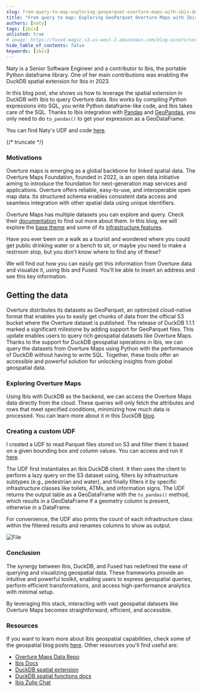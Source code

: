 ```yaml
---
slug: from-query-to-map-exploring-geoparquet-overture-maps-with-ibis-duckdb-and-fused
title: "From query to map: Exploring GeoParquet Overture Maps with Ibis, DuckDB, and Fused"
authors: [naty]
tags: [ibis]
unlisted: true
# image: https://fused-magic.s3.us-west-2.amazonaws.com/blog-assets/social_jennings.png
hide_table_of_contents: false
keywords: [ibis]
---
```


Naty is a Senior Software Engineer and a contributor to Ibis, the portable Python dataframe library. One of her main contributions was enabling the DuckDB spatial extension for Ibis in 2023.

In this blog post, she shows us how to leverage the spatial extension in DuckDB with Ibis to query Overture data. Ibis works by compiling Python expressions into SQL, you write Python dataframe-like code, and Ibis takes care of the SQL. Thanks to Ibis integration with [Pandas](https://pandas.pydata.org/) and [GeoPandas](https://geopandas.org/en/stable/), you only need to do `to_pandas()` to get your expression as a GeoDataFrame.

You can find Naty's UDF and code [here](https://www.fused.io/workbench/catalog/Ibis_DuckDB_Overturemaps-ca8e306b-a05a-4d48-ab40-537edd2586dc).



<ReactPlayer playsinline={true} className="video__player" playing={true} muted={true} controls height="100%" url="https://fused-magic.s3.us-west-2.amazonaws.com/blog-assets/ibis_overture.mp4" width="100%" />





{/* truncate */}

### Motivations

Overture maps is emerging as a global backbone for linked spatial data. The Overture Maps Foundation, founded in 2022, is an open data initiative aiming to introduce the foundation for next-generation map services and applications. Overture offers reliable, easy-to-use, and interoperable open map data. Its structured schema enables consistent data access and seamless integration with other spatial data using unique identifiers.


Overture Maps has multiple datasets you can explore and query. Check their [documentation](https://docs.overturemaps.org/getting-data/fused/) to find out more about them. In this blog, we will explore the [base theme](https://docs.overturemaps.org/guides/base/) and some of its [infrastructure features](https://docs.overturemaps.org/schema/reference/base/infrastructure/).

Have you ever been on a walk as a tourist and wondered where you could get public drinking water or a bench to sit, or maybe you need to make a restroom stop, but you don't know where to find any of these?

We will find out how you can easily get this information from Overture data and visualize it, using Ibis and Fused. You'll be able to insert an address and see this key information.


## Getting the data

Overture distributes its datasets as GeoParquet, an optimized cloud-native format that enables you to easily get chunks of data from the official S3 bucket where the Overture dataset is published. The release of DuckDB 1.1.1 marked a significant milestone by adding support for GeoParquet files. This update enables users to query rich geospatial datasets like Overture Maps. Thanks to the support for DuckDB geospatial operations in Ibis, we can query the datasets from Overture Maps using Python with the performance of DuckDB without having to write SQL. Together, these tools offer an accessible and powerful solution for unlocking insights from global geospatial data.


### Exploring Overture Maps


Using Ibis with DuckDB as the backend, we can access the Overture Maps data directly from the cloud. These queries will only fetch the attributes and rows that meet specified conditions, minimizing how much data is processed. You can learn more about it in this DuckDB [blog](https://duckdb.org/2021/06/25/querying-parquet.html).


### Creating a custom UDF

I created a UDF to read Parquet files stored on S3 and filter them it based on a given bounding box and column values. You can access and run it [here](https://www.fused.io/workbench/catalog/Ibis_DuckDB_Overturemaps-ca8e306b-a05a-4d48-ab40-537edd2586dc).

The UDF first instantiates an Ibis DuckDB client. It then uses the client to perform a lazy query on the S3 dataset using, filters by infrastructure subtypes (e.g., pedestrian and water), and finally filters it by specific infrastructure classes like toilets, ATMs, and information signs. The UDF returns the output table as a GeoDataFrame with the `to_pandas()` method, which results in a GeoDataFrame if a geometry column is present, otherwise in a DataFrame.

For convenience, the UDF also prints the count of each infrastructure class within the filtered results and renames columns to show as output.



<div style={{textAlign: 'center'}}>
<img src={ImageIbisUdf} alt="File"/>
</div>




### Conclusion

The synergy between Ibis, DuckDB, and Fused has redefined the ease of querying and visualizing geospatial data. These frameworks provide an intuitive and powerful toolkit, enabling users to express geospatial queries, perform efficient transformations, and access high-performance analytics with minimal setup.

By leveraging this stack, interacting with vast geospatial datasets like Overture Maps becomes straightforward, efficient, and accessible.


### Resources

If you want to learn more about Ibis geospatial capabilities, check some of the geospatial blog posts [here](https://ibis-project.org/posts#category=geospatial). Other resources you'll find useful are:

- [Overture Maps Data Repo](https://github.com/OvertureMaps/data)
- [Ibis Docs](https://ibis-project.org/)
- [DuckDB spatial extension](https://DuckDB.org/docs/extensions/spatial.html)
- [DuckDB spatial functions docs](https://github.com/DuckDB/DuckDB_spatial/blob/main/docs/functions.md)
- [Ibis Zulip Chat](https://ibis-project.org/posts/ibis-overturemaps/)
